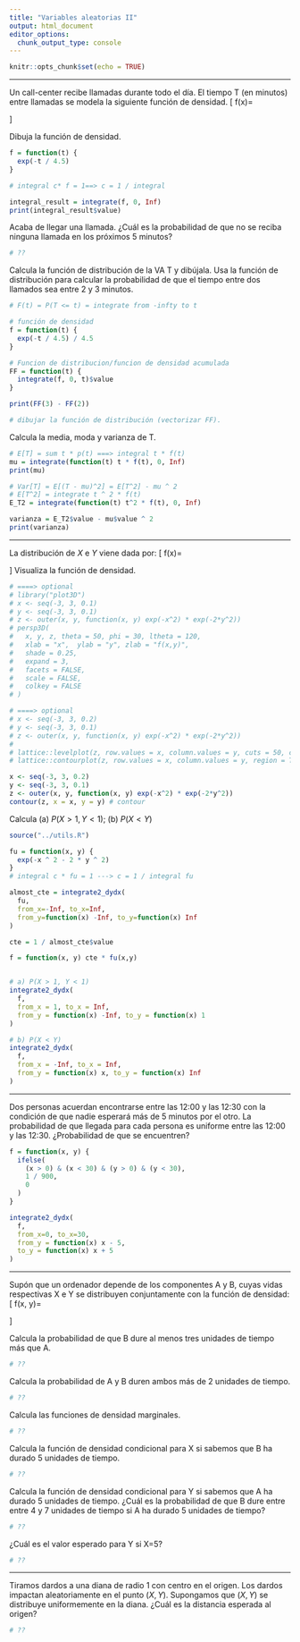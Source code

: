 ```yaml
---
title: "Variables aleatorias II"
output: html_document
editor_options: 
  chunk_output_type: console
---
```


```r
knitr::opts_chunk$set(echo = TRUE)
```

----

Un call-center recibe llamadas durante todo el día. El tiempo T (en minutos)
entre llamadas se modela la siguiente función de densidad.
\[
  f(x)=\begin{cases}
               c \cdot e^{- t/ 4.5}\qquad 0 \leq t < \infty\\
               0 \qquad \text{en otro caso (e.o.c.)}
      \end{cases}
\]

Dibuja la función de densidad.

```r
f = function(t) {
  exp(-t / 4.5) 
}

# integral c* f = 1==> c = 1 / integral

integral_result = integrate(f, 0, Inf)
print(integral_result$value)
```

Acaba de llegar una llamada. ¿Cuál es la probabilidad de que no se reciba
ninguna llamada en los próximos 5 minutos?

```r
# ??
```


Calcula la función de distribución de la VA T y dibújala.
Usa la función de distribución para
calcular la probabilidad de que el tiempo entre dos llamados sea entre 2 y 3
minutos.

```r
# F(t) = P(T <= t) = integrate from -infty to t 

# función de densidad
f = function(t) {
  exp(-t / 4.5) / 4.5
}

# Funcion de distribucion/funcion de densidad acumulada
FF = function(t) {
  integrate(f, 0, t)$value
}

print(FF(3) - FF(2))

# dibujar la función de distribución (vectorizar FF).
```


Calcula la media, moda y varianza de T.

```r
# E[T] = sum t * p(t) ===> integral t * f(t) 
mu = integrate(function(t) t * f(t), 0, Inf)
print(mu)

# Var[T] = E[(T - mu)^2] = E[T^2] - mu ^ 2
# E[T^2] = integrate t ^ 2 * f(t)
E_T2 = integrate(function(t) t^2 * f(t), 0, Inf)

varianza = E_T2$value - mu$value ^ 2
print(varianza)
```

---

La distribución de $X$ e $Y$ viene dada por:
 \[
  f(x)=\begin{cases}
              ce^{(-x^2)}e ^{(-2y^2)} \qquad -\infty < x < \infty, -\infty < y< \infty \\
              0 \qquad \text{e.o.c}
      \end{cases}
\]
Visualiza la función de densidad. 

```r
# ====> optional
# library("plot3D")
# x <- seq(-3, 3, 0.1)
# y <- seq(-3, 3, 0.1)
# z <- outer(x, y, function(x, y) exp(-x^2) * exp(-2*y^2))
# persp3D(
#   x, y, z, theta = 50, phi = 30, ltheta = 120,
#   xlab = "x",  ylab = "y", zlab = "f(x,y)",
#   shade = 0.25,
#   expand = 3,
#   facets = FALSE,
#   scale = FALSE,
#   colkey = FALSE
# )
```

```r
# ====> optional
# x <- seq(-3, 3, 0.2)
# y <- seq(-3, 3, 0.1)
# z <- outer(x, y, function(x, y) exp(-x^2) * exp(-2*y^2))
# 
# lattice::levelplot(z, row.values = x, column.values = y, cuts = 50, colorkey=FALSE)
# lattice::contourplot(z, row.values = x, column.values = y, region = TRUE, colorkey=FALSE)
```

```r
x <- seq(-3, 3, 0.2)
y <- seq(-3, 3, 0.1)
z <- outer(x, y, function(x, y) exp(-x^2) * exp(-2*y^2))
contour(z, x = x, y = y) # contour
```


Calcula (a) $P(X > 1, Y < 1)$; (b) $P(X < Y)$

```r
source("../utils.R")

fu = function(x, y) {
  exp(-x ^ 2 - 2 * y ^ 2) 
}
# integral c * fu = 1 ---> c = 1 / integral fu

almost_cte = integrate2_dydx(
  fu,
  from_x=-Inf, to_x=Inf,
  from_y=function(x) -Inf, to_y=function(x) Inf
)

cte = 1 / almost_cte$value

f = function(x, y) cte * fu(x,y)


# a) P(X > 1, Y < 1)
integrate2_dydx(
  f, 
  from_x = 1, to_x = Inf, 
  from_y = function(x) -Inf, to_y = function(x) 1
)

# b) P(X < Y)
integrate2_dydx(
  f, 
  from_x = -Inf, to_x = Inf, 
  from_y = function(x) x, to_y = function(x) Inf
)
```

----

Dos personas acuerdan encontrarse entre las 12:00 y las 12:30 con la condición
de que nadie esperará más de 5 minutos por el otro. La probabilidad de que llegada
para cada persona es uniforme entre las 12:00 y las 12:30. ¿Probabilidad de que se
encuentren?

```r
f = function(x, y) {
  ifelse(
    (x > 0) & (x < 30) & (y > 0) & (y < 30),
    1 / 900, 
    0
  )
}

integrate2_dydx(
  f, 
  from_x=0, to_x=30, 
  from_y = function(x) x - 5,
  to_y = function(x) x + 5
)
```

---- 

Supón que un ordenador depende de los componentes A y B, cuyas vidas respectivas
X e Y se distribuyen conjuntamente con la función de densidad:
\[
  f(x, y)=\begin{cases}
              e^{-y}  \qquad 0 < x < y< \infty \\
              0 \qquad \text{otherwise}
      \end{cases}
\]

Calcula la probabilidad de que B dure al menos tres unidades de tiempo más que A.

```r
# ??
```

Calcula la probabilidad de A y B duren ambos más de 2 unidades de tiempo.

```r
# ??
```

Calcula las funciones de densidad marginales.

```r
# ??
```

Calcula la función de densidad condicional para X si sabemos que B ha durado
5 unidades de tiempo.

```r
# ??
```

Calcula la función de densidad condicional para Y si sabemos que A ha durado
5 unidades de tiempo. ¿Cuál es la probabilidad de que B dure entre entre 4
y 7 unidades de tiempo si A ha durado 5 unidades de tiempo?

```r
# ??
```

¿Cuál es el valor esperado para Y si X=5?

```r
# ??
```

----

Tiramos dardos a una diana de radio 1 con centro en el origen. Los dardos impactan
aleatoriamente en el punto $(X, Y)$. Supongamos que $(X, Y)$ se distribuye
uniformemente en la diana. ¿Cuál es la distancia esperada al origen?

```r
# ??
```

